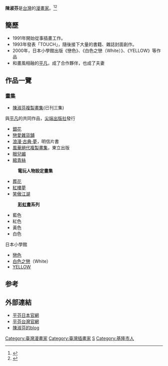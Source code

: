 {{prose|time=2013-05-15T06:27:39+00:00}}
{{漫畫}}
'''陳淑芬'''{{BD|1967年|12月23日|catIdx=C}}是[[台灣|台灣]]的[[漫畫家|漫畫家]]。<ref>{{cite web |title=台灣漫畫夫妻檔陳淑芬、平凡 手繪漫畫將《北京遇上西雅圖之不二情書》湯唯、吳秀波神還原 |url=https://www.beautimode.com/article/content/81649/ |website=BeautiMode 創意生活風格網 |accessdate=2019-06-25 |language=zh-TW |date=2016-04-13 |archive-date=2021-02-24 |archive-url=https://web.archive.org/web/20210224180036/https://www.beautimode.com/article/content/81649/ |dead-url=no }}</ref><ref>{{cite web |title=[中国台湾]漫画家-平凡 陈淑芬 |url=http://yule.sohu.com/2004/04/08/86/article219778675.shtml |website=搜狐娱乐 |accessdate=2019-06-25 |archive-date=2008-10-12 |archive-url=https://web.archive.org/web/20081012175514/http://yule.sohu.com/2004/04/08/86/article219778675.shtml |dead-url=no }}</ref>

== 簡歷 ==
*1991年開始從事插畫工作。
*1993年發表「TOUCH」，隨後接下大量的書籍、雜誌封面創作。
*2000年，日本小學館出版《戀色》、《白色之戀（White）》、《YELLOW》等作品
*和畫風相融的[[平凡_(漫畫家)|平凡]]，成了合作夥伴，也成了夫妻

== 作品一覽 ==
=== 畫集 ===
*[[陳淑芬複製畫集|陳淑芬複製畫集]](已刊三集)
;與[[平凡_(漫畫家)|平凡]]的共同作品，[[尖端出版社|尖端出版社]]發行
*[[銀花|銀花]]
*[[戀愛雜貨舖|戀愛雜貨舖]]
*[[浪漫·古典·夢|浪漫·古典·夢]]，明信片書
*[[風華絕代複製畫集|風華絕代複製畫集]]，東立出版
*[[眼兒媚|眼兒媚]]
*[[綰青絲|綰青絲]]
:'''電玩人物設定畫集'''
*[[葬花|葬花]]
*[[紅樓夢|紅樓夢]]
*[[笑傲江湖|笑傲江湖]]
:'''[[彩虹書|彩虹書]]系列'''
*藍色
*紅色
*黃色
*白色
;日本小學館
*[[戀色|戀色]]
*[[白色之戀|白色之戀]]（White）
*[[YELLOW|YELLOW]]

==参考==
{{reflist}}
== 外部連結 ==
*[https://web.archive.org/web/20110908025845/http://www.pinfen.net/ 平芬日本官網]
*[https://web.archive.org/web/20100908191934/http://www.pinfen.com/ 平芬台灣官網]
*[http://hinano666.pixnet.net/blog 陳淑芬的blog] {{Wayback|url=http://hinano666.pixnet.net/blog |date=20201101124922 }}

{{DEFAULTSORT:chen shufen}}
[[Category:臺灣漫畫家|Category:臺灣漫畫家]]
[[Category:臺灣插畫家|Category:臺灣插畫家]]
[[Category:陳姓|S]]
[[Category:基隆市人|Category:基隆市人]]